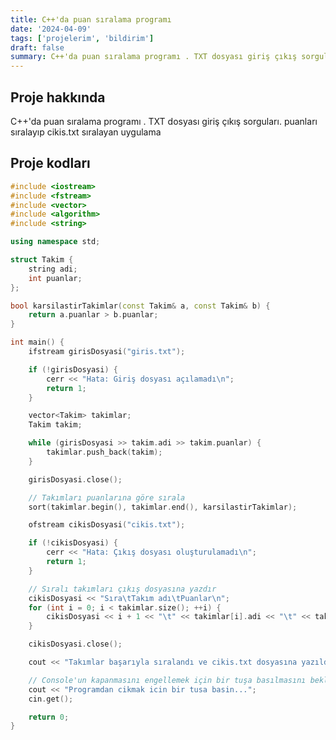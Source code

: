 ```yaml
---
title: C++'da puan sıralama programı
date: '2024-04-09'
tags: ['projelerim', 'bildirim']
draft: false
summary: C++'da puan sıralama programı . TXT dosyası giriş çıkış sorguları
---
```


## Proje hakkında

C++'da puan sıralama programı . TXT dosyası giriş çıkış sorguları. puanları sıralayıp cikis.txt sıralayan uygulama

## Proje kodları

```cpp
#include <iostream>
#include <fstream>
#include <vector>
#include <algorithm>
#include <string>

using namespace std;

struct Takim {
    string adi;
    int puanlar;
};

bool karsilastirTakimlar(const Takim& a, const Takim& b) {
    return a.puanlar > b.puanlar;
}

int main() {
    ifstream girisDosyasi("giris.txt");

    if (!girisDosyasi) {
        cerr << "Hata: Giriş dosyası açılamadı\n";
        return 1;
    }

    vector<Takim> takimlar;
    Takim takim;

    while (girisDosyasi >> takim.adi >> takim.puanlar) {
        takimlar.push_back(takim);
    }

    girisDosyasi.close();

    // Takımları puanlarına göre sırala
    sort(takimlar.begin(), takimlar.end(), karsilastirTakimlar);

    ofstream cikisDosyasi("cikis.txt");

    if (!cikisDosyasi) {
        cerr << "Hata: Çıkış dosyası oluşturulamadı\n";
        return 1;
    }

    // Sıralı takımları çıkış dosyasına yazdır
    cikisDosyasi << "Sıra\tTakım adı\tPuanlar\n";
    for (int i = 0; i < takimlar.size(); ++i) {
        cikisDosyasi << i + 1 << "\t" << takimlar[i].adi << "\t" << takimlar[i].puanlar << "\n";
    }

    cikisDosyasi.close();

    cout << "Takımlar başarıyla sıralandı ve cikis.txt dosyasına yazıldı.\n";

    // Console'un kapanmasını engellemek için bir tuşa basılmasını bekleyin
    cout << "Programdan cikmak icin bir tusa basin...";
    cin.get();

    return 0;
}

```
